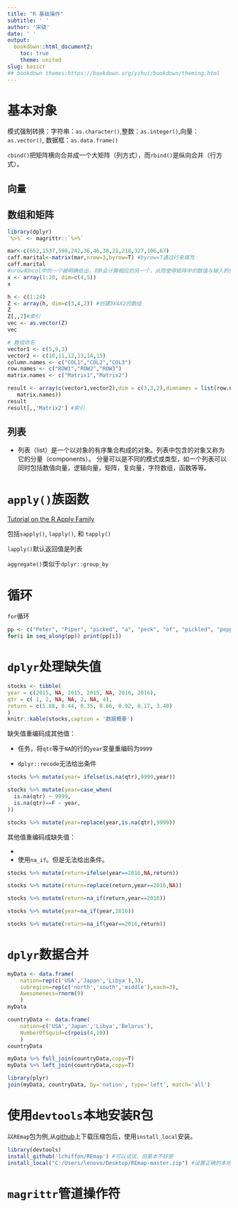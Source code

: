 ```yaml
---
title: "R 基础操作" 
subtitle: ' '
author: '宋骁'
date: ' '
output:
  bookdown::html_document2:
    toc: true
    theme: united
slug: basicr
## bookdown themes:https://bookdown.org/yihui/bookdown/theming.html
---
```


# 基本对象

模式强制转换：字符串：`as.character()`,整数：`as.integer()`,向量：`as.vector()`, 数据框：`as.data.frame()`

`cbind()`把矩阵横向合并成一个大矩阵（列方式），而`rbind()`是纵向合并（行方式）。

## 向量


## 数组和矩阵

```r
library(dplyr)
`%>%` <- magrittr::`%>%`

mar<-c(652,1537,598,242,36,46,38,21,218,327,106,67)
caff.marital<-matrix(mar,nrow=3,byrow=T) #byrow=T通过行来填充
caff.marital
#nrow和ncol中的一个被明确给出，则R会计算相应的另一个，从而使得矩阵中的数值与输入的值数目相匹配
x <- array(1:20, dim=c(4,5))  
x

h <- c(1:24)
Z <- array(h, dim=c(3,4,2)) #创建3X4X2的数组
Z
Z[,,2]#索引
vec <- as.vector(Z)
vec

# 数组命名
vector1 <- c(5,9,3)
vector2 <- c(10,11,12,13,14,15)
column.names <- c("COL1","COL2","COL3")
row.names <- c("ROW1","ROW2","ROW3")
matrix.names <- c("Matrix1","Matrix2")

result <- array(c(vector1,vector2),dim = c(3,3,2),dimnames = list(row.names,column.names,
   matrix.names))
result
result[,,'Matrix2'] #索引
```

## 列表

+ 列表（list）是一个以对象的有序集合构成的对象。列表中包含的对象又称为它的分量（components）。
分量可以是不同的模式或类型，如一个列表可以同时包括数值向量，逻辑向量，矩阵，复向量，字符数组，函数等等。


# `apply()`族函数

[Tutorial on the R Apply Family](https://www.datacamp.com/community/tutorials/r-tutorial-apply-family?utm_source=adwords_ppc&utm_campaignid=1565261270&utm_adgroupid=67750485268&utm_device=c&utm_keyword=&utm_matchtype=b&utm_network=g&utm_adpostion=1t1&utm_creative=332661264365&utm_targetid=aud-392016246653:dsa-473406586995&utm_loc_interest_ms=&utm_loc_physical_ms=9032008&gclid=CjwKCAjw6vvoBRBtEiwAZq-T1VINBuWR5b5Pe3QeGmfaBBSQ_57nvMN6p7H1AVs3iBpQXgEx480XuxoC_0UQAvD_BwE)

包括`sapply()`, `lapply()`, 和 `tapply()`

`lapply()`默认返回值是列表

`aggregate()`类似于`dplyr::group_by`

# 循环
`for`循环
```r
pp <- c("Peter", "Piper", "picked", "a", "peck", "of", "pickled", "peppers")
for(i in seq_along(pp)) print(pp[i])
```

# `dplyr`处理缺失值


```r
stocks <- tibble(
year = c(2015, NA, 2015, 2015, NA, 2016, 2016),
qtr = c( 1, 2, NA, NA, 2, NA, 4),
return = c(1.88, 0.44, 0.35, 0.66, 0.92, 0.17, 3.40)
)
knitr::kable(stocks,caption = '数据概要')
```

缺失值重编码成其他值：

+ 任务，将`qtr`等于`NA`的行的`year`变量重编码为`9999`

+ `dplyr::recode`无法给出条件

```r
stocks %>% mutate(year= ifelse(is.na(qtr),9999,year))

stocks %>% mutate(year=case_when(
  is.na(qtr) ~ 9999,
  is.na(qtr)==F ~ year,
))

stocks %>% mutate(year=replace(year,is.na(qtr),9999))


```

其他值重编码成缺失值：

+ 

+ 使用`na_if`。但是无法给出条件。

```r
stocks %>% mutate(return=ifelse(year==2016,NA,return))

stocks %>% mutate(return=replace(return,year==2016,NA))

stocks %>% mutate(return=na_if(return,year==2016))

stocks %>% mutate(year=na_if(year,2016))

stocks %>% mutate(return=na_if(year==2016,return))

```

# `dplyr`数据合并

```r

myData <- data.frame(
    nation=rep(c('USA','Japan','Libya'),3),
    subregion=rep(c('north','south','middle'),each=3),
    Awesomeness=rnorm(9)
    )
myData

countryData <- data.frame(
    nation=c('USA','Japan','Libya','Belarus'),
    NumberOfSquid=c(rpois(4,10))
    )
countryData

myData %>% full_join(countryData,copy=T)
myData %>% left_join(countryData,copy=T)

library(plyr)
join(myData, countryData, by='nation', type='left', match='all')

```

# 使用`devtools`本地安装R包

以`REmap`包为例,从[github](https://github.com/)上下载压缩包后，使用`install_local`安装。

```r
library(devtools)
install_github('lchiffon/REmap') #可以试试，但基本不好使
install_local("C:/Users/lenovo/Desktop/REmap-master.zip") #设置正确的本地路径
```

# `magrittr`管道操作符





